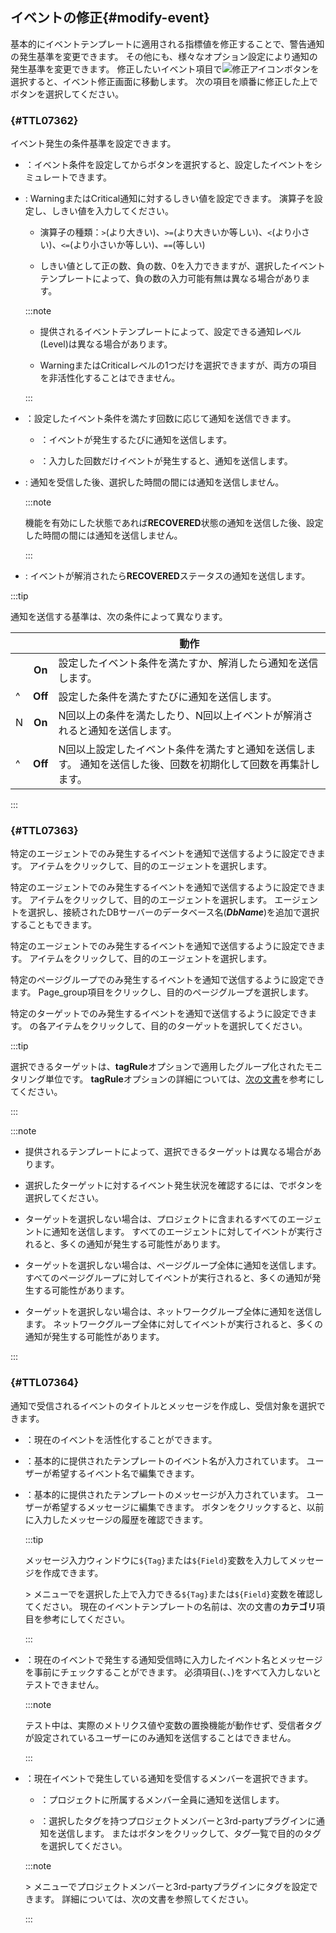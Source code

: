 ## イベントの修正{#modify-event}

基本的にイベントテンプレートに適用される指標値を修正することで、警告通知の発生基準を変更できます。 その他にも、様々なオプション設定により通知の発生基準を変更できます。 修正したいイベント項目で![修正アイコン](/img/ico-edit.svg)ボタンを選択すると、イベント修正画面に移動します。 次の項目を順番に修正した上で<Cmdname sid="save" className="uitext" />ボタンを選択してください。

### <Cmdname sid="TTL07362" /> {#TTL07362}

イベント発生の条件基準を設定できます。

<ImgLang img='event-config-v2-condition-common.png' desc='イベント条件の定義' />

- <Cmdname sid="run" className="uitext" />：イベント条件を設定してからボタンを選択すると、設定したイベントをシミュレートできます。

  <ImgLang img='event-config-v2-simulation-common.png' desc='イベントシミュレーション' />

- <Cmdname sid="TTL07365" className="uitext" replace="</br>" />: <span class="slow">Warning</span>または<span class="vslow">Critical</span>通知に対するしきい値を設定できます。 演算子を設定し、しきい値を入力してください。

  - 演算子の種類：`>`(より大きい)、`>=`(より大きいか等しい)、`<`(より小さい)、`<=`(より小さいか等しい)、`==`(等しい)

  - しきい値として正の数、負の数、0を入力できますが、選択したイベントテンプレートによって、負の数の入力可能有無は異なる場合があります。

  :::note

  - 提供されるイベントテンプレートによって、設定できる通知レベル(Level)は異なる場合があります。

  - <span class="slow">Warning</span>または<span class="vslow">Critical</span>レベルの1つだけを選択できますが、両方の項目を非活性化することはできません。

  :::

- <Cmdname sid="TTL07366" className="uitext" />：設定したイベント条件を満たす回数に応じて通知を送信できます。

  - <Cmdname sid="ITM07369" className="uitext" />：イベントが発生するたびに通知を送信します。

  - <Cmdname sid="TTL07366" className="uitext" />：入力した回数だけイベントが発生すると、通知を送信します。

- <Cmdname sid="TTL07367" className="uitext" />: 通知を受信した後、選択した時間の間には通知を送信しません。

  :::note

  <Cmdname sid="CNT08326" className="uitext" />機能を有効にした状態であれば<b>RECOVERED</b>状態の通知を送信した後、設定した時間の間には通知を送信しません。

  :::

- <Cmdname sid="CNT08326" className="uitext" />: イベントが解消されたら<b>RECOVERED</b>ステータスの通知を送信します。

:::tip

通知を送信する基準は、次の条件によって異なります。

| <Cmdname sid="TTL07366" className="uitext" />                                                 | <Cmdname sid="CNT08326" className="uitext" /> | 動作                                                       |
| --------------------------------------------------------------------------------------------- | :-------------------------------------------: | -------------------------------------------------------- |
| <Cmdname sid="ITM07369" className="uitext" />                                                 |                     **On**                    | 設定したイベント条件を満たすか、解消したら通知を送信します。                           |
| ^                                                                                             |                    **Off**                    | 設定した条件を満たすたびに通知を送信します。                                   |
| <Cmdname sid="TTL07366" className="uitext" /> N <Cmdname sid="ITM07370" className="uitext" /> |                     **On**                    | N回以上の条件を満たしたり、N回以上イベントが解消されると通知を送信します。                   |
| ^                                                                                             |                    **Off**                    | N回以上設定したイベント条件を満たすと通知を送信します。 通知を送信した後、回数を初期化して回数を再集計します。 |

:::

### <Cmdname sid="TTL07363" /> {#TTL07363}

<InDoc product="java,php,python,nodejs,dotnet,golang,kubernetes">

特定のエージェントでのみ発生するイベントを通知で送信するように設定できます。 <Cmdname sid="TLT07556" className="uitext" />アイテムをクリックして、目的のエージェントを選択します。

<ImgLang img='event-config-v2-target-apm.png' desc='イベント対象の選択' />

</InDoc>

<InDoc product="mysql,postgresql,oracle,mssql,cubrid,tibero,altibase,redis,oracle-v1,oracle-pro">

特定のエージェントでのみ発生するイベントを通知で送信するように設定できます。 <Cmdname sid="TLT07556" className="uitext" />アイテムをクリックして、目的のエージェントを選択します。 エージェントを選択し、接続されたDBサーバーのデータベース名(**_DbName_**)を追加で選択することもできます。

<ImgLang img='event-config-v2-target-db.png' desc='イベント対象の選択' />

</InDoc>

<InDoc product="server">

特定のエージェントでのみ発生するイベントを通知で送信するように設定できます。 <Cmdname sid="TLT07557" className="uitext" />アイテムをクリックして、目的のエージェントを選択します。

<ImgLang img='event-config-v2-target-server.png' desc='イベント対象の選択' />

</InDoc>

<InDoc product="browser">

特定のページグループでのみ発生するイベントを通知で送信するように設定できます。 <span class="uitext">Page_group</span>項目をクリックし、目的のページグループを選択します。

<ImgLang img='event-config-v2-target-browser.png' desc='イベント対象の選択' />

</InDoc>

<InDoc product="npm">

特定のターゲットでのみ発生するイベントを通知で送信するように設定できます。 <Cmdname sid="ITM07588" className="uitext" />の各アイテムをクリックして、目的のターゲットを選択してください。

<ImgLang img='event-config-v2-target-npm.png' desc='イベント対象の選択' />

:::tip

選択できるターゲットは、**tagRule**オプションで適用したグループ化されたモニタリング単位です。 **tagRule**オプションの詳細については、[次の文書](set-tagrule)を参考にしてください。

:::

</InDoc>

:::note

- 提供されるテンプレートによって、選択できるターゲットは異なる場合があります。

- 選択したターゲットに対するイベント発生状況を確認するには、<Cmdname sid="TTL07362" className="uitext" />で<Cmdname sid="run" className="uitext" />ボタンを選択してください。

<Xclude product="browser,npm">

- ターゲットを選択しない場合は、プロジェクトに含まれるすべてのエージェントに通知を送信します。 すべてのエージェントに対してイベントが実行されると、多くの通知が発生する可能性があります。

</Xclude>

<InDoc product="browser">

- ターゲットを選択しない場合は、ページグループ全体に通知を送信します。 すべてのページグループに対してイベントが実行されると、多くの通知が発生する可能性があります。

</InDoc>

<InDoc product="npm">

- ターゲットを選択しない場合は、ネットワークグループ全体に通知を送信します。 ネットワークグループ全体に対してイベントが実行されると、多くの通知が発生する可能性があります。

</InDoc>

:::

### <Cmdname sid="TTL07364" /> {#TTL07364}

通知で受信されるイベントのタイトルとメッセージを作成し、受信対象を選択できます。

<ImgLang img='event-config-v2-info-receive-common.png' desc='基本情報と通知設定' />

- <Cmdname sid="enable_events" className="uitext" />：現在のイベントを活性化することができます。

- <Cmdname sid="event_title" className="uitext" />：基本的に提供されたテンプレートのイベント名が入力されています。 ユーザーが希望するイベント名で編集できます。

- <Cmdname sid="TTL06883" className="uitext" />：基本的に提供されたテンプレートのメッセージが入力されています。 ユーザーが希望するメッセージに編集できます。 <LinkImage img="ico-timing.svg" className="ico" desc="時間アイコン" />ボタンをクリックすると、以前に入力したメッセージの履歴を確認できます。

  :::tip

  メッセージ入力ウィンドウに<code>&#36;&#123;Tag&#125;</code>または<code>&#36;&#123;Field&#125;</code>変数を入力してメッセージを作成できます。

  <Cmdname sid="analysis" className="uitext" /> &gt; <Cmdname sid="tag_count" className="uitext" />メニューで<Cmdname sid="category" className="uitext" />を選択した上で入力できる<code>&#36;&#123;Tag&#125;</code>または<code>&#36;&#123;Field&#125;</code>変数を確認してください。 現在のイベントテンプレートの<Cmdname sid="category" className="uitext" />名前は、<Link to="#basic-template">次の文書</Link>の<b>カテゴリ</b>項目を参考にしてください。

  :::

- <Cmdname sid="alert_test" className="uitext" />：現在のイベントで発生する通知受信時に入力したイベント名とメッセージを事前にチェックすることができます。 必須項目(<Cmdname sid="TTL07365" className="uitext" replace="</br>" />、<Cmdname sid="event_title" className="uitext" />、<Cmdname sid="TTL06883" className="uitext" />)をすべて入力しないとテストできません。

  :::note

  テスト中は、実際のメトリクス値や変数の置換機能が動作せず、受信者タグが設定されているユーザーにのみ通知を送信することはできません。

  :::

- <Cmdname sid="TTL07415" className="uitext" />：現在イベントで発生している通知を受信するメンバーを選択できます。

  - <Cmdname sid="ITM07419" className="uitext" />：プロジェクトに所属するメンバー全員に通知を送信します。

  - <Cmdname sid="ITM07420" className="uitext" />：選択したタグを持つプロジェクトメンバーと3rd-partyプラグインに通知を送信します。 <Cmdname sid="add_tag" className="uitext" />または<LinkImage img="ico-add.svg" className="ico" />ボタンをクリックして、タグ一覧で目的のタグを選択してください。

  :::note

  <Cmdname sid="event_statistic" className="uitext" /> &gt; <Cmdname sid="eventNoti" className="uitext" />メニューでプロジェクトメンバーと3rd-partyプラグインにタグを設定できます。 詳細については、<Link to="set-receive-event#set-notice-by-team-or-users">次の文書</Link>を参照してください。

  :::
